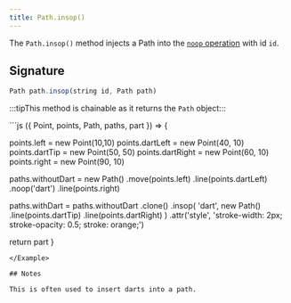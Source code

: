 ```yaml
---
title: Path.insop()
---
```


The `Path.insop()` method injects a Path into the [`noop`
operation](/reference/api/path/noop) with id `id`.

## Signature

```js
Path path.insop(string id, Path path)
```

:::tipThis method is chainable as it returns the `Path` object:::


<Example caption="Example of the Path.insop() method">
```js
({ Point, points, Path, paths, part }) => {

  points.left = new Point(10,10)
  points.dartLeft = new Point(40, 10)
  points.dartTip = new Point(50, 50)
  points.dartRight = new Point(60, 10)
  points.right = new Point(90, 10)

  paths.withoutDart = new Path()
    .move(points.left)
    .line(points.dartLeft)
    .noop('dart')
    .line(points.right)

  paths.withDart = paths.withoutDart
    .clone()
    .insop(
      'dart',
      new Path()
        .line(points.dartTip)
        .line(points.dartRight)
    )
    .attr('style', 'stroke-width: 2px; stroke-opacity: 0.5; stroke: orange;')

  return part
}
```
</Example>

## Notes

This is often used to insert darts into a path.
